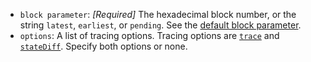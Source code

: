 - `block parameter`: _[Required]_ The hexadecimal block number, or the string `latest`, `earliest`, or `pending`. See the [default block parameter](https://ethereum.org/en/developers/docs/apis/json-rpc/#default-block).
- `options`: A list of tracing options. Tracing options are [`trace`](./#trace) and [`stateDiff`](./#statediff). Specify both options or none.

